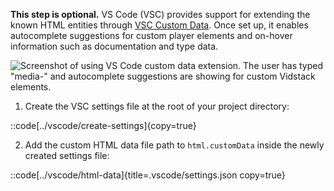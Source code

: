 **This step is optional.** VS Code (VSC) provides support for extending the known HTML entities through
[VSC Custom Data](https://github.com/microsoft/vscode-custom-data). Once set up, it enables
autocomplete suggestions for custom player elements and on-hover information such as documentation
and type data.

![Screenshot of using VS Code custom data extension. The user has typed "media-" and autocomplete suggestions are showing for custom Vidstack elements.](./vscode-custom-data.png)

1. Create the VSC settings file at the root of your project directory:

::code[../vscode/create-settings]{copy=true}

2. Add the custom HTML data file path to `html.customData` inside the newly created settings file:

::code[../vscode/html-data]{title=.vscode/settings.json copy=true}
